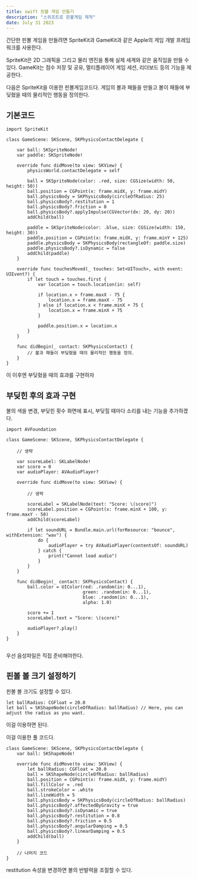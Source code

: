 ```yaml
---
title: swift 핀볼 게임 만들기
description: "스위프트로 핀볼게임 제작"
date: July 31 2023
---
```

간단한 핀볼 게임을 만들려면 SpriteKit과 GameKit과 같은 Apple의 게임 개발 프레임워크를 사용한다.

 SpriteKit은 2D 그래픽을 그리고 물리 엔진을 통해 실제 세계와 같은 움직임을 만들 수 있다. 
 GameKit는 점수 저장 및 공유, 멀티플레이어 게임 세션, 리더보드 등의 기능을 제공한다.

다음은 SpriteKit을 이용한 핀볼게임코드다. 게임의 볼과 패들을 만들고 볼이 패들에 부딪혔을 때의 물리적인 행동을 정의한다.


## 기본코드
```
import SpriteKit

class GameScene: SKScene, SKPhysicsContactDelegate {

    var ball: SKSpriteNode!
    var paddle: SKSpriteNode!

    override func didMove(to view: SKView) {
        physicsWorld.contactDelegate = self

        ball = SKSpriteNode(color: .red, size: CGSize(width: 50, height: 50))
        ball.position = CGPoint(x: frame.midX, y: frame.midY)
        ball.physicsBody = SKPhysicsBody(circleOfRadius: 25)
        ball.physicsBody?.restitution = 1
        ball.physicsBody?.friction = 0
        ball.physicsBody?.applyImpulse(CGVector(dx: 20, dy: 20))
        addChild(ball)

        paddle = SKSpriteNode(color: .blue, size: CGSize(width: 150, height: 30))
        paddle.position = CGPoint(x: frame.midX, y: frame.minY + 125)
        paddle.physicsBody = SKPhysicsBody(rectangleOf: paddle.size)
        paddle.physicsBody?.isDynamic = false
        addChild(paddle)
    }

    override func touchesMoved(_ touches: Set<UITouch>, with event: UIEvent?) {
        if let touch = touches.first {
            var location = touch.location(in: self)
            
            if location.x > frame.maxX - 75 {
                location.x = frame.maxX - 75
            } else if location.x < frame.minX + 75 {
                location.x = frame.minX + 75
            }
            
            paddle.position.x = location.x
        }
    }

    func didBegin(_ contact: SKPhysicsContact) {
        // 볼과 패들이 부딪혔을 때의 물리적인 행동을 정의.
    }
}

```

이 이후엔 부딪혔을 때의 효과를 구현하자

## 부딪힌 후의 효과 구현


볼의 색을 변경, 부딪힌 횟수 화면에 표시, 부딪힐 때마다 소리를 내는 기능을 추가하겠다.


```
import AVFoundation

class GameScene: SKScene, SKPhysicsContactDelegate {
    
    // 생략
    
    var scoreLabel: SKLabelNode!
    var score = 0
    var audioPlayer: AVAudioPlayer?
    
    override func didMove(to view: SKView) {
        
        // 생략
        
        scoreLabel = SKLabelNode(text: "Score: \(score)")
        scoreLabel.position = CGPoint(x: frame.minX + 100, y: frame.maxY - 50)
        addChild(scoreLabel)
        
        if let soundURL = Bundle.main.url(forResource: "bounce", withExtension: "wav") {
            do {
                audioPlayer = try AVAudioPlayer(contentsOf: soundURL)
            } catch {
                print("Cannot load audio")
            }
        }
    }
    
    func didBegin(_ contact: SKPhysicsContact) {
        ball.color = UIColor(red: .random(in: 0...1),
                             green: .random(in: 0...1),
                             blue: .random(in: 0...1),
                             alpha: 1.0)
        
        score += 1
        scoreLabel.text = "Score: \(score)"
        
        audioPlayer?.play()
    }
}


```

우선 음성파일은 직접 준비해야한다.

## 핀볼 볼 크기 설정하기

핀볼 볼 크기도 설정할 수 있다.

```
let ballRadius: CGFloat = 20.0
let ball = SKShapeNode(circleOfRadius: ballRadius) // Here, you can adjust the radius as you want.

```

이걸 이용하면 된다.

이걸 이용한 풀 코드다.

```
class GameScene: SKScene, SKPhysicsContactDelegate {
    var ball: SKShapeNode!
    
    override func didMove(to view: SKView) {
        let ballRadius: CGFloat = 20.0
        ball = SKShapeNode(circleOfRadius: ballRadius)
        ball.position = CGPoint(x: frame.midX, y: frame.midY)
        ball.fillColor = .red
        ball.strokeColor = .white
        ball.lineWidth = 5
        ball.physicsBody = SKPhysicsBody(circleOfRadius: ballRadius)
        ball.physicsBody?.affectedByGravity = true
        ball.physicsBody?.isDynamic = true
        ball.physicsBody?.restitution = 0.8
        ball.physicsBody?.friction = 0.5
        ball.physicsBody?.angularDamping = 0.5
        ball.physicsBody?.linearDamping = 0.5
        addChild(ball)
    }
    
    // 나머지 코드
}

```

restitution 속성을 변경하면 볼의 반발력을 조절할 수 있다.